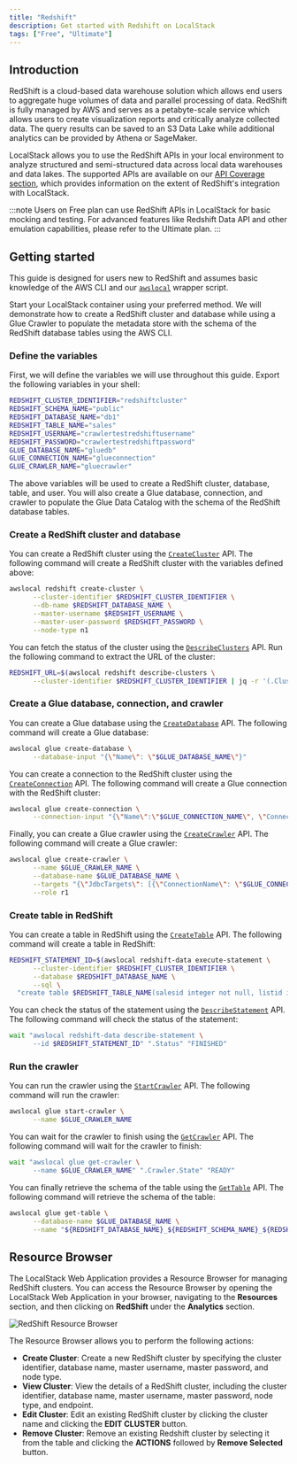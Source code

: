 ```yaml
---
title: "Redshift"
description: Get started with Redshift on LocalStack
tags: ["Free", "Ultimate"]
---
```


## Introduction

RedShift is a cloud-based data warehouse solution which allows end users to aggregate huge volumes of data and parallel processing of data.
RedShift is fully managed by AWS and serves as a petabyte-scale service which allows users to create visualization reports and critically analyze collected data.
The query results can be saved to an S3 Data Lake while additional analytics can be provided by Athena or SageMaker.

LocalStack allows you to use the RedShift APIs in your local environment to analyze structured and semi-structured data across local data warehouses and data lakes.
The supported APIs are available on our [API Coverage section](#api-coverage), which provides information on the extent of RedShift's integration with LocalStack.

:::note
Users on Free plan can use RedShift APIs in LocalStack for basic mocking and testing.
For advanced features like Redshift Data API and other emulation capabilities, please refer to the Ultimate plan.
:::

## Getting started

This guide is designed for users new to RedShift and assumes basic knowledge of the AWS CLI and our [`awslocal`](https://github.com/localstack/awscli-local) wrapper script.

Start your LocalStack container using your preferred method.
We will demonstrate how to create a RedShift cluster and database while using a Glue Crawler to populate the metadata store with the schema of the RedShift database tables using the AWS CLI.

### Define the variables

First, we will define the variables we will use throughout this guide.
Export the following variables in your shell:

```bash
REDSHIFT_CLUSTER_IDENTIFIER="redshiftcluster"
REDSHIFT_SCHEMA_NAME="public"
REDSHIFT_DATABASE_NAME="db1"
REDSHIFT_TABLE_NAME="sales"
REDSHIFT_USERNAME="crawlertestredshiftusername"
REDSHIFT_PASSWORD="crawlertestredshiftpassword"
GLUE_DATABASE_NAME="gluedb"
GLUE_CONNECTION_NAME="glueconnection"
GLUE_CRAWLER_NAME="gluecrawler"
```

The above variables will be used to create a RedShift cluster, database, table, and user.
You will also create a Glue database, connection, and crawler to populate the Glue Data Catalog with the schema of the RedShift database tables.

### Create a RedShift cluster and database

You can create a RedShift cluster using the [`CreateCluster`](https://docs.aws.amazon.com/redshift/latest/APIReference/API_CreateCluster.html) API.
The following command will create a RedShift cluster with the variables defined above:

```bash
awslocal redshift create-cluster \
      --cluster-identifier $REDSHIFT_CLUSTER_IDENTIFIER \
      --db-name $REDSHIFT_DATABASE_NAME \
      --master-username $REDSHIFT_USERNAME \
      --master-user-password $REDSHIFT_PASSWORD \
      --node-type n1
```

You can fetch the status of the cluster using the [`DescribeClusters`](https://docs.aws.amazon.com/redshift/latest/APIReference/API_DescribeClusters.html) API.
Run the following command to extract the URL of the cluster:

```bash
REDSHIFT_URL=$(awslocal redshift describe-clusters \
      --cluster-identifier $REDSHIFT_CLUSTER_IDENTIFIER | jq -r '(.Clusters[0].Endpoint.Address) + ":" + (.Clusters[0].Endpoint.Port|tostring)')
```

### Create a Glue database, connection, and crawler

You can create a Glue database using the [`CreateDatabase`](https://docs.aws.amazon.com/glue/latest/webapi/API_CreateDatabase.html) API.
The following command will create a Glue database:

```bash
awslocal glue create-database \
      --database-input "{\"Name\": \"$GLUE_DATABASE_NAME\"}"
```

You can create a connection to the RedShift cluster using the [`CreateConnection`](https://docs.aws.amazon.com/glue/latest/webapi/API_CreateConnection.html) API.
The following command will create a Glue connection with the RedShift cluster:

```bash
awslocal glue create-connection \
      --connection-input "{\"Name\":\"$GLUE_CONNECTION_NAME\", \"ConnectionType\": \"JDBC\", \"ConnectionProperties\": {\"USERNAME\": \"$REDSHIFT_USERNAME\", \"PASSWORD\": \"$REDSHIFT_PASSWORD\", \"JDBC_CONNECTION_URL\": \"jdbc:redshift://$REDSHIFT_URL/$REDSHIFT_DATABASE_NAME\"}}"
```

Finally, you can create a Glue crawler using the [`CreateCrawler`](https://docs.aws.amazon.com/glue/latest/webapi/API_CreateCrawler.html) API.
The following command will create a Glue crawler:

```bash
awslocal glue create-crawler \
      --name $GLUE_CRAWLER_NAME \
      --database-name $GLUE_DATABASE_NAME \
      --targets "{\"JdbcTargets\": [{\"ConnectionName\": \"$GLUE_CONNECTION_NAME\", \"Path\": \"$REDSHIFT_DATABASE_NAME/%/$REDSHIFT_TABLE_NAME\"}]}" \
      --role r1
```

### Create table in RedShift

You can create a table in RedShift using the [`CreateTable`](https://docs.aws.amazon.com/redshift/latest/dg/r_CREATE_TABLE_NEW.html) API.
The following command will create a table in RedShift:

```bash
REDSHIFT_STATEMENT_ID=$(awslocal redshift-data execute-statement \
      --cluster-identifier $REDSHIFT_CLUSTER_IDENTIFIER \
      --database $REDSHIFT_DATABASE_NAME \
      --sql \
  "create table $REDSHIFT_TABLE_NAME(salesid integer not null, listid integer not null, sellerid integer not null, buyerid integer not null, eventid integer not null, dateid smallint not null, qtysold smallint not null, pricepaid decimal(8,2), commission decimal(8,2), saletime timestamp)" | jq -r .Id)
```

You can check the status of the statement using the [`DescribeStatement`](https://docs.aws.amazon.com/redshift-data/latest/APIReference/API_DescribeStatement.html) API.
The following command will check the status of the statement:

```bash
wait "awslocal redshift-data describe-statement \
      --id $REDSHIFT_STATEMENT_ID" ".Status" "FINISHED"
```

### Run the crawler

You can run the crawler using the [`StartCrawler`](https://docs.aws.amazon.com/glue/latest/webapi/API_StartCrawler.html) API.
The following command will run the crawler:

```bash
awslocal glue start-crawler \
      --name $GLUE_CRAWLER_NAME
```

You can wait for the crawler to finish using the [`GetCrawler`](https://docs.aws.amazon.com/glue/latest/webapi/API_GetCrawler.html) API.
The following command will wait for the crawler to finish:

```bash
wait "awslocal glue get-crawler \
      --name $GLUE_CRAWLER_NAME" ".Crawler.State" "READY"
```

You can finally retrieve the schema of the table using the [`GetTable`](https://docs.aws.amazon.com/glue/latest/webapi/API_GetTable.html) API.
The following command will retrieve the schema of the table:

```bash
awslocal glue get-table \
      --database-name $GLUE_DATABASE_NAME \
      --name "${REDSHIFT_DATABASE_NAME}_${REDSHIFT_SCHEMA_NAME}_${REDSHIFT_TABLE_NAME}"
```

## Resource Browser

The LocalStack Web Application provides a Resource Browser for managing RedShift clusters.
You can access the Resource Browser by opening the LocalStack Web Application in your browser, navigating to the **Resources** section, and then clicking on **RedShift** under the **Analytics** section.

![RedShift Resource Browser](/images/aws/redshift-resource-browser.png)

The Resource Browser allows you to perform the following actions:

* **Create Cluster**: Create a new RedShift cluster by specifying the cluster identifier, database name, master username, master password, and node type.
* **View Cluster**: View the details of a RedShift cluster, including the cluster identifier, database name, master username, master password, node type, and endpoint.
* **Edit Cluster**: Edit an existing RedShift cluster by clicking the cluster name and clicking the **EDIT CLUSTER** button.
* **Remove Cluster**: Remove an existing Redshift cluster by selecting it from the table and clicking the **ACTIONS** followed by **Remove Selected** button.
